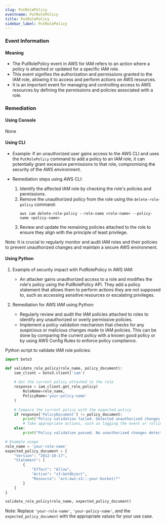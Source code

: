 ```yaml
--- 
slug: PutRolePolicy
eventname: PutRolePolicy
title: PutRolePolicy
sidebar_label: PutRolePolicy
---
```

                       
### Event Information

#### Meaning

- The PutRolePolicy event in AWS for IAM refers to an action where a policy is attached or updated for a specific IAM role.
- This event signifies the authorization and permissions granted to the IAM role, allowing it to access and perform actions on AWS resources.
- It is an important event for managing and controlling access to AWS resources by defining the permissions and policies associated with a role.

### Remediation

#### Using Console

None

#### Using CLI

- Example: If an unauthorized user gains access to the AWS CLI and uses the `PutRolePolicy` command to add a policy to an IAM role, it can potentially grant excessive permissions to that role, compromising the security of the AWS environment.

- Remediation steps using AWS CLI:
  1. Identify the affected IAM role by checking the role's policies and permissions.
  2. Remove the unauthorized policy from the role using the `delete-role-policy` command:
     ```
     aws iam delete-role-policy --role-name <role-name> --policy-name <policy-name>
     ```
  3. Review and update the remaining policies attached to the role to ensure they align with the principle of least privilege.

Note: It is crucial to regularly monitor and audit IAM roles and their policies to prevent unauthorized changes and maintain a secure AWS environment.

#### Using Python

1. Example of security impact with PutRolePolicy in AWS IAM:
   - An attacker gains unauthorized access to a role and modifies the role's policy using the PutRolePolicy API. They add a policy statement that allows them to perform actions they are not supposed to, such as accessing sensitive resources or escalating privileges.

2. Remediation for AWS IAM using Python:
   - Regularly review and audit the IAM policies attached to roles to identify any unauthorized or overly permissive policies.
   - Implement a policy validation mechanism that checks for any suspicious or malicious changes made to IAM policies. This can be done by comparing the current policy with a known good policy or by using AWS Config Rules to enforce policy compliance.

Python script to validate IAM role policies:

```python
import boto3

def validate_role_policy(role_name, policy_document):
    iam_client = boto3.client('iam')
    
    # Get the current policy attached to the role
    response = iam_client.get_role_policy(
        RoleName=role_name,
        PolicyName='your-policy-name'
    )
    
    # Compare the current policy with the expected policy
    if response['PolicyDocument'] != policy_document:
        print("Policy validation failed. Detected unauthorized changes.")
        # Take appropriate actions, such as logging the event or rolling back the changes.
    else:
        print("Policy validation passed. No unauthorized changes detected.")

# Example usage
role_name = 'your-role-name'
expected_policy_document = {
    "Version": "2012-10-17",
    "Statement": [
        {
            "Effect": "Allow",
            "Action": "s3:GetObject",
            "Resource": "arn:aws:s3:::your-bucket/*"
        }
    ]
}

validate_role_policy(role_name, expected_policy_document)
```

Note: Replace `'your-role-name'`, `'your-policy-name'`, and the `expected_policy_document` with the appropriate values for your use case.


 